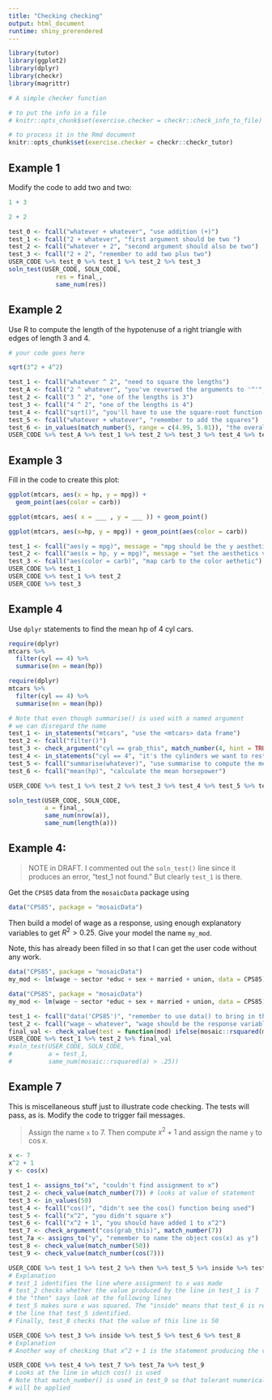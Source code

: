 ```yaml
---
title: "Checking checking"
output: html_document
runtime: shiny_prerendered
---
```


```r
library(tutor)
library(ggplot2)
library(dplyr)
library(checkr)
library(magrittr)

# A simple checker function

# to put the info in a file
# knitr::opts_chunk$set(exercise.checker = checkr::check_info_to_file)

# to process it in the Rmd document
knitr::opts_chunk$set(exercise.checker = checkr::checkr_tutor)
```

## Example 1

Modify the code to add two and two:

```r
1 + 3
```

```r
2 + 2
```

```r
test_0 <- fcall("whatever + whatever", "use addition (+)")
test_1 <- fcall("2 + whatever", "first argument should be two ")
test_2 <- fcall("whatever + 2", "second argument should also be two")
test_3 <- fcall("2 + 2", "remember to add two plus two")
USER_CODE %>% test_0 %>% test_1 %>% test_2 %>% test_3
soln_test(USER_CODE, SOLN_CODE,
             res = final_,
             same_num(res))
```

## Example 2

Use R to compute the length of the hypotenuse of a right triangle with edges of length 3 and 4.

```r
# your code goes here
```

```r
sqrt(3^2 + 4^2)
```

```r
test_1 <- fcall("whatever ^ 2", "need to square the lengths")
test_A <- fcall("2 ^ whatever", "you've reversed the arguments to '^'", mistake = TRUE)
test_2 <- fcall("3 ^ 2", "one of the lengths is 3")
test_3 <- fcall("4 ^ 2", "one of the lengths is 4")
test_4 <- fcall("sqrt()", "you'll have to use the square-root function to get the length.")
test_5 <- fcall("whatever + whatever", "remember to add the squares")
test_6 <- in_values(match_number(5, range = c(4.99, 5.01)), "the overall result should be 5.")
USER_CODE %>% test_A %>% test_1 %>% test_2 %>% test_3 %>% test_4 %>% test_5 %>% test_6

```

## Example 3

Fill in the code to create this plot:

```r
ggplot(mtcars, aes(x = hp, y = mpg)) + 
  geom_point(aes(color = carb))
```

```r
ggplot(mtcars, aes( x = ___ , y = ___ )) + geom_point()
```

```r
ggplot(mtcars, aes(x=hp, y = mpg)) + geom_point(aes(color = carb))
```

```r
test_1 <- fcall("aes(y = mpg)", message = "mpg should be the y aesthetic")
test_2 <- fcall("aes(x = hp, y = mpg)", message = "set the aesthetics via aes() to put the right variable on each axis.")
test_3 <- fcall("aes(color = carb)", "map carb to the color aethetic")
USER_CODE %>% test_1
USER_CODE %>% test_1 %>% test_2
USER_CODE %>% test_3
```

## Example 4

Use `dplyr` statements to find the mean hp of 4 cyl cars.

```r
require(dplyr)
mtcars %>%
  filter(cyl == 4) %>%
  summarise(mn = mean(hp))
```

```r
require(dplyr)
mtcars %>%
  filter(cyl == 4) %>%
  summarise(mn = mean(hp))
```

```r
# Note that even though summarise() is used with a named argument
# we can disregard the name
test_1 <- in_statements("mtcars", "use the <mtcars> data frame")
test_2 <- fcall("filter()")
test_3 <- check_argument("cyl == grab_this", match_number(4, hint = TRUE))
test_4 <- in_statements("cyl == 4", "it's the cylinders we want to restrict to 4")
test_5 <- fcall("summarise(whatever)", "use summarise to compute the mean")
test_6 <- fcall("mean(hp)", "calculate the mean horsepower")

USER_CODE %>% test_1 %>% test_2 %>% test_3 %>% test_4 %>% test_5 %>% test_6

soln_test(USER_CODE, SOLN_CODE,
          a = final_,
          same_num(nrow(a)),
          same_num(length(a)))


```

## Example 4: 

> NOTE in DRAFT. I commented out the `soln_test()` line since it produces an error, "test_1 not found." But clearly `test_1` is there.  

Get the `CPS85` data from the `mosaicData` package using 
```r
data("CPS85", package = "mosaicData")
```

Then build a model of wage as a response, using enough explanatory variables to get $R^2 > 0.25$.
Give your model the name `my_mod`.

Note, this has already been filled in so that I can get the user code without any work.
```r
data("CPS85", package = "mosaicData")
my_mod <- lm(wage ~ sector *educ + sex + married + union, data = CPS85)
```

```r
data("CPS85", package = "mosaicData")
my_mod <- lm(wage ~ sector *educ + sex + married + union, data = CPS85)
```

```r
test_1 <- fcall("data('CPS85')", "remember to use data() to bring in the data." )
test_2 <- fcall("wage ~ whatever", "wage should be the response variable")
final_val <- check_value(test = function(mod) ifelse(mosaic::rsquared(mod) > .25, "", "not good enough"), message = "your R^2 is not good enough. Try some new explanatory terms.")
USER_CODE %>% test_1 %>% test_2 %>% final_val
#soln_test(USER_CODE, SOLN_CODE,
#          a = test_1,
#          same_num(mosaic::rsquared(a) > .25))
```

## Example 7

This is miscellaneous stuff just to illustrate code checking.  The tests will pass, as is. Modify the code to trigger fail messages.

> Assign the name `x` to 7. Then compute $x^2 + 1$ and assign the name `y` to $\cos x$.

```r
x <- 7
x^2 + 1
y <- cos(x)
```

```r
test_1 <- assigns_to("x", "couldn't find assignment to x")
test_2 <- check_value(match_number(7)) # looks at value of statement
test_3 <- in_values(50)
test_4 <- fcall("cos()", "didn't see the cos() function being used")
test_5 <- fcall("x^2", "you didn't square x")
test_6 <- fcall("x^2 + 1", "you should have added 1 to x^2")
test_7 <- check_argument("cos(grab_this)", match_number(7))
test_7a <- assigns_to("y", "remember to name the object cos(x) as y")
test_8 <- check_value(match_number(50))
test_9 <- check_value(match_number(cos(7)))

USER_CODE %>% test_1 %>% test_2 %>% then %>% test_5 %>% inside %>% test_6 %>% test_8
# Explanation
# test_1 identifies the line where assignment to x was made
# test_2 checks whether the value produced by the line in test_1 is 7
# the "then" says look at the following lines
# test_5 makes sure x was squared. The "inside" means that test_6 is restricted to 
# the line that test_5 identified. 
# Finally, test_8 checks that the value of this line is 50

USER_CODE %>% test_3 %>% inside %>% test_5 %>% test_6 %>% test_8
# Explanation
# Another way of checking that x^2 + 1 is the statement producing the value 50

USER_CODE %>% test_4 %>% test_7 %>% test_7a %>% test_9
# Looks at the line in which cos() is used
# Note that match_number() is used in test_9 so that tolerant numerical comparison 
# will be applied
```


